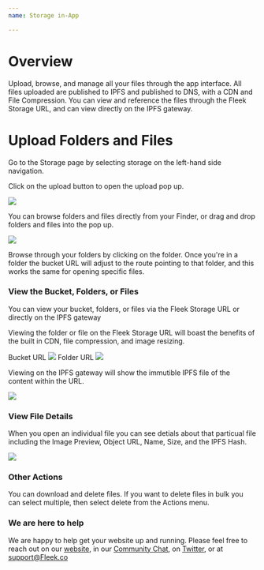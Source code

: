 ```yaml
---
name: Storage in-App

---
```


# Overview

Upload, browse, and manage all your files through the app interface. All files uploaded are published to IPFS and published to DNS, with a CDN and File Compression. You can view and reference the files through the Fleek Storage URL, and can view directly on the IPFS gateway.

# Upload Folders and Files

Go to the Storage page by selecting storage on the left-hand side navigation.

Click on the upload button to open the upload pop up. 

![](UploadButton.png)

You can browse folders and files directly from your Finder, or drag and drop folders and files into the pop up.

![](uploadFolderFileModal.png)

Browse through your folders by clicking on the folder. Once you're in a folder the bucket URL will adjust to the route pointing to that folder, and this works the same for opening specific files.

### View the Bucket, Folders, or Files

You can view your bucket, folders, or files via the Fleek Storage URL or directly on the IPFS gateway

Viewing the folder or file on the Fleek Storage URL will boast the benefits of the built in CDN, file compression, and image resizing.

Bucket URL 
![](BucketHeader.png)
Folder URL
![](FolderHeader.png)

Viewing on the IPFS gateway will show the immutible IPFS file of the content within the URL.

![](FileHeader.png) 

### View File Details

When you open an individual file you can see detials about that particual file including the Image Preview, Object URL, Name, Size, and the IPFS Hash.

![](SpecificFile1.png)

### Other Actions

You can download and delete files. If you want to delete files in bulk you can select multiple, then select delete from the Actions menu.


### We are here to help

We are happy to help get your website up and running. Please feel free to reach out on our [website](https://Fleek.co), in our [Community Chat](https://join.slack.com/t/fleek-public/shared_invite/zt-bxna7y1d-PbVdut4rgHt5jM6Zjg9g9A), on [Twitter](https://twitter.com/FleekHQ), or at support@Fleek.co